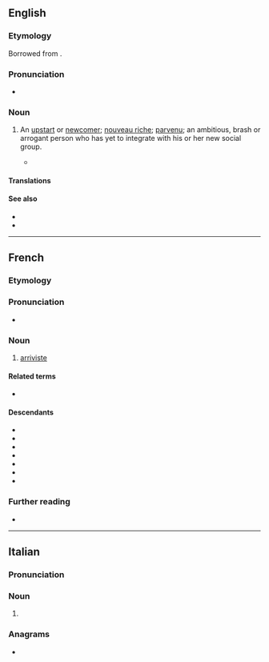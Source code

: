 ==English==

===Etymology===
Borrowed from {{bor|en|fr|arriviste}}.

===Pronunciation===
* {{IPA|en|/ˌæ.ɹɪˈviːst/}}

===Noun===
{{en-noun}}

# {{lb|en|derogatory}} An [[upstart]] or [[newcomer]]; [[nouveau riche]]; [[parvenu]]; an ambitious, brash or arrogant person who has yet to integrate with his or her new social group.
#* {{quote-book|en|year=1920|chapter=V|url=https://www.gutenberg.org/files/17350/17350-h/17350-h.htm|title=The Practice and Theory of Bolshevism|author=Bertrand Russell|authorlink=Bertrand Russell|passage=The second class in the bureaucracy, among whom are to be found most of the men occupying political posts just below the top, consists of '''''arrivistes''''', who are enthusiastic Bolsheviks because of the material success of Bolshevism.}}

====Translations====
{{trans-see|upstart}}

====See also====
* {{l|en|social climber}}
* {{l|en|drifter}}

----

==French==

===Etymology===
{{af|fr|arriver|-iste}}

===Pronunciation===
* {{audio|fr|LL-Q150 (fra)-Penegal-arriviste.wav|Audio}}

===Noun===
{{fr-noun|mf}}

# [[#English|arriviste]]

====Related terms====
* {{l|fr|arrivisme}}

====Descendants====
{{top2}}
* {{desc|ca|arribista|bor=1}}
* {{desc|en|arriviste|bor=1}}
* {{desc|gl|arribista|bor=1}}
* {{desc|el|αριβίστας|bor=1}}
* {{desc|it|arrivista|bor=1}}
* {{desc|pt|arrivista|bor=1}}
* {{desc|es|arribista|bor=1}}
{{bottom}}

===Further reading===
* {{R:TLFi}}

----

==Italian==

===Pronunciation===
{{it-pr|arrivìste}}

===Noun===
{{head|it|noun form|g=f}}

# {{plural of|it|arrivista}}

===Anagrams===
* {{anagrams|it|a=aeiirrstv|riavresti|riservati|riversati|rivestirà}}